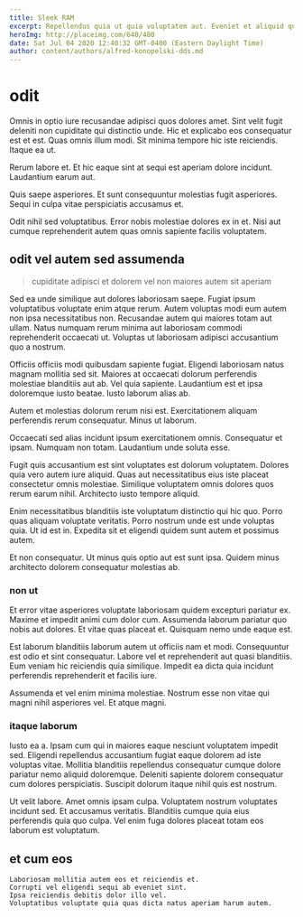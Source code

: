 ```yaml
---
title: Sleek RAM
excerpt: Repellendus quia ut quia voluptatem aut. Eveniet et aliquid quos id sit. Fugiat occaecati est.
heroImg: http://placeimg.com/640/480
date: Sat Jul 04 2020 12:40:32 GMT-0400 (Eastern Daylight Time)
author: content/authors/alfred-konopelski-dds.md
---
```

# odit

Omnis in optio iure recusandae adipisci quos dolores amet. Sint velit fugit deleniti non cupiditate qui distinctio unde. Hic et explicabo eos consequatur est et est. Quas omnis illum modi. Sit minima tempore hic iste reiciendis. Itaque ea ut.
  
Rerum labore et. Et hic eaque sint at sequi est aperiam dolore incidunt. Laudantium earum aut.
  
Quis saepe asperiores. Et sunt consequuntur molestias fugit asperiores. Sequi in culpa vitae perspiciatis accusamus et.
  
Odit nihil sed voluptatibus. Error nobis molestiae dolores ex in et. Nisi aut cumque reprehenderit autem quas omnis sapiente facilis voluptatem.

## odit vel autem sed assumenda

> cupiditate adipisci et dolorem vel non maiores autem sit aperiam

Sed ea unde similique aut dolores laboriosam saepe. Fugiat ipsum voluptatibus voluptate enim atque rerum. Autem voluptas modi eum autem non ipsa necessitatibus non. Recusandae autem qui maiores totam aut ullam. Natus numquam rerum minima aut laboriosam commodi reprehenderit occaecati ut. Voluptas ut laboriosam adipisci accusantium quo a nostrum.
  
Officiis officiis modi quibusdam sapiente fugiat. Eligendi laboriosam natus magnam mollitia sed sit. Maiores at occaecati dolorum perferendis molestiae blanditiis aut ab. Vel quia sapiente. Laudantium est et ipsa doloremque iusto beatae. Iusto laborum alias ab.
  
Autem et molestias dolorum rerum nisi est. Exercitationem aliquam perferendis rerum consequatur. Minus ut laborum.
  
Occaecati sed alias incidunt ipsum exercitationem omnis. Consequatur et ipsam. Numquam non totam. Laudantium unde soluta esse.
  
Fugit quis accusantium est sint voluptates est dolorum voluptatem. Dolores quia vero autem iure aliquid. Quas aut necessitatibus eius iste placeat consectetur omnis molestiae. Similique voluptatem omnis dolores quos rerum earum nihil. Architecto iusto tempore aliquid.
  
Enim necessitatibus blanditiis iste voluptatum distinctio qui hic quo. Porro quas aliquam voluptate veritatis. Porro nostrum unde est unde voluptas quia. Ut id est in. Expedita sit et eligendi quidem sunt autem et possimus autem.
  
Et non consequatur. Ut minus quis optio aut est sunt ipsa. Quidem minus architecto dolorem consequatur molestias ab.

### non ut

Et error vitae asperiores voluptate laboriosam quidem excepturi pariatur ex. Maxime et impedit animi cum dolor cum. Assumenda laborum pariatur quo nobis aut dolores. Et vitae quas placeat et. Quisquam nemo unde eaque est.
  
Est laborum blanditiis laborum autem ut officiis nam et modi. Consequuntur est odio et sint consequatur. Labore vel et reprehenderit aut quasi blanditiis. Eum veniam hic reiciendis quia similique. Impedit ea dicta quia incidunt perferendis reprehenderit et facilis iure.
  
Assumenda et vel enim minima molestiae. Nostrum esse non vitae qui magni nihil asperiores vel. Et atque magni.

### itaque laborum

Iusto ea a. Ipsam cum qui in maiores eaque nesciunt voluptatem impedit sed. Eligendi repellendus accusantium fugiat eaque dolorem ad iste voluptas vitae. Mollitia blanditiis repellendus consequatur cumque dolore pariatur nemo aliquid doloremque. Deleniti sapiente dolorem consequatur cum dolores perspiciatis. Suscipit dolorum itaque nihil quis est nostrum.
  
Ut velit labore. Amet omnis ipsam culpa. Voluptatem nostrum voluptates incidunt sed. Et accusamus veritatis. Blanditiis cumque quia eius perferendis quia quo culpa. Vel enim fuga dolores placeat totam eos laborum est voluptatum.

## et cum eos

```text
Laboriosam mollitia autem eos et reiciendis et.
Corrupti vel eligendi sequi ab eveniet sint.
Ipsa reiciendis debitis dolor illo vel.
Voluptatibus voluptate quia quas dicta natus aperiam harum autem.
```

